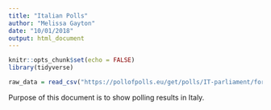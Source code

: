 ```yaml
---
title: "Italian Polls"
author: "Melissa Gayton"
date: "10/01/2018"
output: html_document
---
```


```r
knitr::opts_chunk$set(echo = FALSE)
library(tidyverse)
```

```r
raw_data = read_csv("https://pollofpolls.eu/get/polls/IT-parliament/format/csv")
```

Purpose of this document is to show polling results in Italy.
